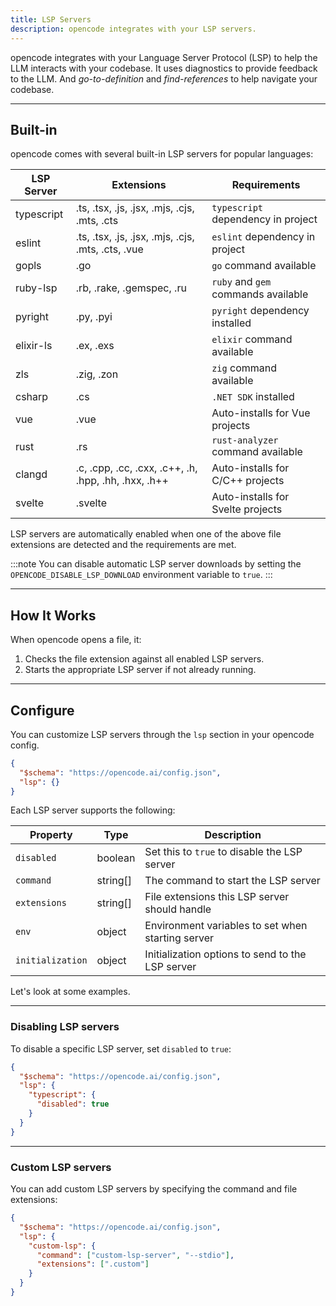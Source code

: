 ```yaml
---
title: LSP Servers
description: opencode integrates with your LSP servers.
---
```


opencode integrates with your Language Server Protocol (LSP) to help the LLM interacts with your codebase. It uses diagnostics to provide feedback to the LLM. And _go-to-definition_ and _find-references_ to help navigate your codebase.

---

## Built-in

opencode comes with several built-in LSP servers for popular languages:

| LSP Server | Extensions                                           | Requirements                        |
| ---------- | ---------------------------------------------------- | ----------------------------------- |
| typescript | .ts, .tsx, .js, .jsx, .mjs, .cjs, .mts, .cts         | `typescript` dependency in project  |
| eslint     | .ts, .tsx, .js, .jsx, .mjs, .cjs, .mts, .cts, .vue   | `eslint` dependency in project      |
| gopls      | .go                                                  | `go` command available              |
| ruby-lsp   | .rb, .rake, .gemspec, .ru                            | `ruby` and `gem` commands available |
| pyright    | .py, .pyi                                            | `pyright` dependency installed      |
| elixir-ls  | .ex, .exs                                            | `elixir` command available          |
| zls        | .zig, .zon                                           | `zig` command available             |
| csharp     | .cs                                                  | `.NET SDK` installed                |
| vue        | .vue                                                 | Auto-installs for Vue projects      |
| rust       | .rs                                                  | `rust-analyzer` command available   |
| clangd     | .c, .cpp, .cc, .cxx, .c++, .h, .hpp, .hh, .hxx, .h++ | Auto-installs for C/C++ projects    |
| svelte     | .svelte                                              | Auto-installs for Svelte projects   |

LSP servers are automatically enabled when one of the above file extensions are detected and the requirements are met.

:::note
You can disable automatic LSP server downloads by setting the `OPENCODE_DISABLE_LSP_DOWNLOAD` environment variable to `true`.
:::

---

## How It Works

When opencode opens a file, it:

1. Checks the file extension against all enabled LSP servers.
2. Starts the appropriate LSP server if not already running.

---

## Configure

You can customize LSP servers through the `lsp` section in your opencode config.

```json title="opencode.json"
{
  "$schema": "https://opencode.ai/config.json",
  "lsp": {}
}
```

Each LSP server supports the following:

| Property         | Type     | Description                                       |
| ---------------- | -------- | ------------------------------------------------- |
| `disabled`       | boolean  | Set this to `true` to disable the LSP server      |
| `command`        | string[] | The command to start the LSP server               |
| `extensions`     | string[] | File extensions this LSP server should handle     |
| `env`            | object   | Environment variables to set when starting server |
| `initialization` | object   | Initialization options to send to the LSP server  |

Let's look at some examples.

---

### Disabling LSP servers

To disable a specific LSP server, set `disabled` to `true`:

```json title="opencode.json" {5}
{
  "$schema": "https://opencode.ai/config.json",
  "lsp": {
    "typescript": {
      "disabled": true
    }
  }
}
```

---

### Custom LSP servers

You can add custom LSP servers by specifying the command and file extensions:

```json title="opencode.json" {4-7}
{
  "$schema": "https://opencode.ai/config.json",
  "lsp": {
    "custom-lsp": {
      "command": ["custom-lsp-server", "--stdio"],
      "extensions": [".custom"]
    }
  }
}
```
